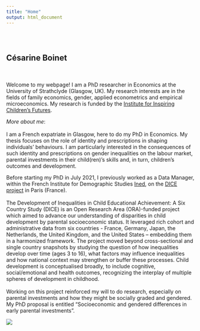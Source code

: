 ```yaml
---
title: "Home"
output: html_document
---
```


<style type="text/css">
.title {
  display: none;
}

#getting-started img {
  margin-right: 10px;
}

</style>

<div class="row" style="padding-top: 30px;">
<div class="col-sm-8">

# **Césarine Boinet** 

<br> <br>
Welcome to my webpage! I am a PhD researcher in Economics at the University of Strathclyde (Glasgow, UK). My research interests are in the fields of family economics, gender, applied econometrics and empirical microeconomics. My research is funded by the [Institute for Inspiring Children's Futures](https://inspiringchildrensfutures.org/).


*More about me*:
<br> <br>
I am a French expatriate in Glasgow, here to do my PhD in Economics. My thesis focuses on the role of identity and prescriptions in shaping individuals' behaviours. I am particularly interested in the consequences of such identity and prescriptions on gender inequalities on the labour market, parental investments in their child(ren)'s skills and, in turn, children's outcomes and development.


Before starting my PhD in July 2021, I previously worked as a Data Manager, within the French Institute for Demographic Studies [Ined](https://www.ined.fr/), on the [DICE project](https://dice.site.ined.fr) in Paris (France).
<br> <br>
The Development of Inequalities in Child Educational Achievement: A Six Country Study (DICE) is an Open Research Area (ORA)-funded project which aimed to advance our understanding of disparities in child development by parental socioeconomic status. It leveraged rich cohort and administrative data from six countries - France, Germany, Japan, the Netherlands, the United Kingdom, and the United States – embedding them in a harmonized framework. The project moved beyond cross-sectional and single country snapshots by studying the question of how inequalities develop over time (ages 3 to 16), what factors may influence inequalities and how national context may strengthen or buffer these processes. Child development is conceptualised broadly, to include cognitive, social/emotional and health outcomes, recognizing the interplay of multiple spheres of development in childhood.
<br> <br>
 Working on this project reinforced my will to do research, especially on parental investments and how they might be socially graded and gendered. My PhD proposal is entitled "Socioeconomic and gendered differences in early parental investments".


</div>
<div class="col-sm-4">



![](Images/cb.jpg)
</a>






</div>
